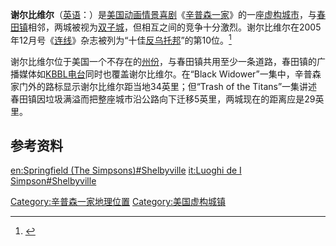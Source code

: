 {{noteTA
|T=zh:谢尔比维尔 (辛普森一家);zh-hans:谢尔比维尔 (辛普森一家);zh-hant:謝爾比維爾 (辛普森一家);zh-tw:謝爾比維爾 (辛普森家庭);zh-hk:謝爾比維爾 (阿森一族);zh-mo:謝爾比維爾 (阿森一族);
|G1=Simpsons
}}
'''谢尔比维尔'''（[[英语|英语]]：'''{{lang|en|Shelbyville}}'''）是[[美国|美国]][[动画|动画]][[情景喜剧|情景喜剧]]《[[辛普森一家|辛普森一家]]》的一座[[虚构城市|虚构城市]]，与[[春田镇_(辛普森一家)|春田镇]]相邻，两城被视为[[双子城|双子城]]，但相互之间的竞争十分激烈。谢尔比维尔在2005年12月号《[[连线_(杂志)|连线]]》杂志被列为“十佳[[反乌托邦|反乌托邦]]”的第10位。<ref>{{cite web |url=http://www.wired.com/wired/archive/13.12/start.html?pg=5 |title=The 10 Best Dystopias |accessdate=2007-12-12 |work=《连线》杂志网站 |author=Jeremy Adam Smith |date=2005年12月 |archive-date=2008-05-01 |archive-url=https://web.archive.org/web/20080501051845/http://www.wired.com/wired/archive/13.12/start.html?pg=5 |dead-url=no }}</ref>

谢尔比维尔位于美国一个不存在的[[美国州份|州份]]，与春田镇共用至少一条道路，春田镇的广播媒体如[[KBBL电台|KBBL电台]]同时也覆盖谢尔比维尔。在“Black Widower”一集中，辛普森家门外的路标显示谢尔比维尔距当地34英里；但“Trash of the Titans”一集讲述春田镇因垃圾满溢而把整座城市沿公路向下迁移5英里，两城现在的距离应是29英里。

== 参考资料 ==
{{reflist}}

{{Simpsons-stub}}

{{DEFAULTSORT:Shelbyville}}
[[Category:辛普森一家地理位置|Category:辛普森一家地理位置]]
[[Category:美国虚构城镇|Category:美国虚构城镇]]

[[en:Springfield_(The_Simpsons)#Shelbyville|en:Springfield (The Simpsons)#Shelbyville]]
[[it:Luoghi_de_I_Simpson#Shelbyville|it:Luoghi de I Simpson#Shelbyville]]